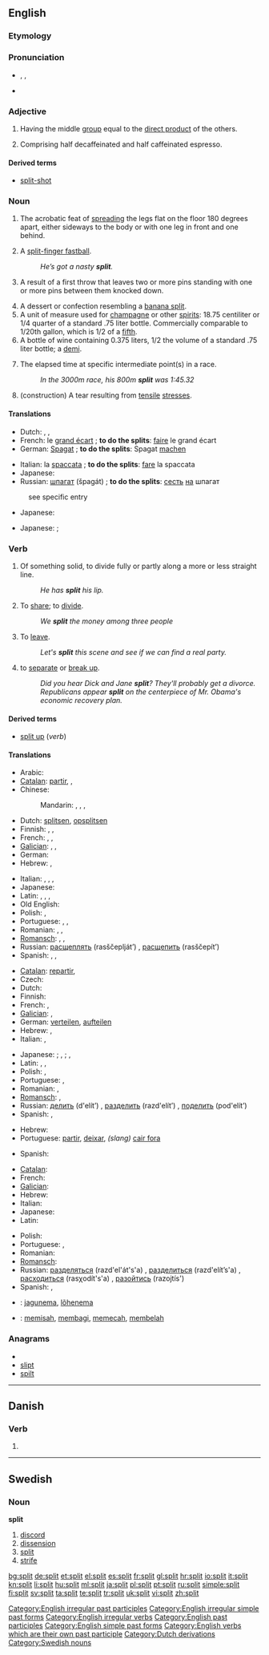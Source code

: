 {{wikipedia|split (disambiguation)|Split}}
{{also|Split}}
==English==

===Etymology===
{{etystub|Is this related to German {{term|spalten}} < Old High German {{term|spaltan}}?}}

===Pronunciation===
* {{enPR|splĭt}}, {{IPA|/splɪt/}}, {{SAMPA|/splIt/}}
* {{audio|en-us-split.ogg|Audio (US)}}

===Adjective===
{{wikipedia|split exact sequence}}
{{en-adj|-}}

# {{algebra|of a [[short exact sequence]]}} Having the middle [[group]] equal to the [[direct product]] of the others.
# {{context|coffee}} Comprising half decaffeinated and half caffeinated espresso.

====Derived terms====
* [[split-shot]]

===Noun===
{{en-noun}}

# {{gymnastics|usually in the phrase “to do the splits”}} The acrobatic feat of [[spread]]ing the legs flat on the floor 180 degrees apart, either sideways to the body or with one leg in front and one behind.
# {{baseball|slang}} A [[split-finger fastball]].
#: ''He’s got a nasty '''split'''.''
# {{context|bowling}} A result of a first throw that leaves two or more pins standing with one or more pins between them knocked down.
# A dessert or confection resembling a [[banana split]].
# A unit of measure used for [[champagne]] or other [[spirit]]s: 18.75 centiliter or 1/4 quarter of a standard .75 liter bottle. Commercially comparable to 1/20th {{US}} gallon, which is 1/2 of a [[fifth]].
# A bottle of wine containing 0.375 liters, 1/2 the volume of a standard .75 liter bottle; a [[demi]].
# {{context|athletics}} The elapsed time at specific intermediate point(s) in a race.
#: ''In the 3000m race, his 800m '''split''' was 1:45.32''
# (construction) A tear resulting from [[tensile]] [[stress]]es.

====Translations====
{{trans-top|acrobatic feat}}
* Dutch: {{t-|nl|grand écart|m}}, {{t+|nl|spagaat}}, {{t-|nl|split|m}}
* French: le [[grand écart]] {{m}}; '''to do the splits''': [[faire]] le grand écart
* German: [[Spagat]] {{n}}; '''to do the splits''': Spagat [[machen]]
{{trans-mid}}
* Italian: la [[spaccata]] {{f}}; '''to do the splits''': [[fare]] la spaccata
* Japanese: {{t|ja|開脚|tr=kaikyaku}}
* Russian: [[шпагат]] (špagát) {{m}}; '''to do the splits''': [[сесть]] [[на]] шпагат
{{trans-bottom}}

{{trans-top|baseball pitch}}
: see specific entry
{{trans-mid}}
{{trans-bottom}}

{{trans-top|bowling}}
* Japanese: {{t|ja|スプリット|tr=supuritto}}
{{trans-mid}}
{{trans-bottom}}

{{trans-top|a dessert or confection}}
{{trans-mid}}
{{trans-bottom}}

{{trans-top|a unit of measure used for champagne or other spirits}}
{{trans-mid}}
{{trans-bottom}}

{{trans-top|a bottle of wine containing 0.375 liters of fluid}}
* Japanese: {{qualifier|small bottle}} {{t|ja|小瓶|tr=kobin}}; {{qualifier|half size of a standard bottle}} {{t|ja|ハーフボトル|tr=hāfu botoru}}
{{trans-mid}}
{{trans-bottom}}

===Verb===
{{en-verb|splits|splitting|split}}

# {{transitive|ergative}} Of something solid, to divide fully or partly along a more or less straight line.
#: ''He has '''split''' his lip.''
# {{transitive}} To [[share]]; to [[divide]].
#: ''We '''split''' the money among three people''
# {{slang}} To [[leave]].
#: ''Let's '''split''' this scene and see if we can find a real party.''
# to [[separate]] or [[break up]].
#: ''Did you hear Dick and Jane '''split'''?  They'll probably get a divorce.''
#: ''Republicans appear '''split''' on the centerpiece of Mr. Obama's economic recovery plan.''

====Derived terms====
* [[split up]] (''verb'')

====Translations====
{{trans-top|divide along a more or less straight line}}
* Arabic: {{t|ar|قسم|tr=qasama}}
* [[Catalan]]: [[partir]],  {{t+|ca|dividir}},  {{t+|ca|escindir}}
* Chinese:
*: Mandarin: {{t|cmn|裂開|sc=Hani}},  {{t|cmn|裂开|tr=liěkāi|sc=Hani}},  {{t|cmn|分裂|tr=fēnliè|sc=Hani}},  {{t-|cmn|裂|tr=liè|sc=Hani}}
* Dutch: [[splitsen]], [[opsplitsen]]
* Finnish: {{t+|fi|halkaista}}, {{t-|fi|haljeta}}, {{t-|fi|lohkaista}}
* French: {{t+|fr|fendre}}, {{t+|fr|diviser}}, {{t+|fr|scinder}}
* [[Galician]]: {{t+|gl|partir|xs=Galician}},  {{t-|gl|dividir|xs=Galician}},  {{t-|gl|escindir|xs=Galician}}
* German: {{t+|de|spalten}}
* Hebrew: {{t|he|פיצל|tr=pitzél}}, {{t|he|חילק|tr=khilék}}
{{trans-mid}}
* Italian: {{t+|it|fendere}},  {{t+|it|dividere}}, {{t+|it|scindere}},  {{t+|it|spaccare}}
* Japanese: {{t-|ja|割る|tr=waru}}
* Latin: {{t-|la|scindo}}, {{t-|la|partior}}, {{t|la|findo}},  {{t+|la|divido}}
* Old English: {{t-|ang|cleofan|alt=clēofan|xs=Old English}}
* Polish: {{t+|pl|dzielić}} {{impf}}, {{t+|pl|rozszczepiać}} {{impf}}
* Portuguese: {{t+|pt|partir}}, {{t+|pt|dividir}}, {{t|pt|cindir}}
* Romanian: {{t|ro|despica}},  {{t|ro|diviza}},  {{t+|ro|scinda}}
* [[Romansch]]: {{t|rm|sfender|xs=Romansch}},  {{t-|rm|fender|xs=Romansch}},  {{t-|rm|divider|xs=Romansch}}
* Russian: [[расщеплять]] (rasščeplját’) {{impf}}, [[расщепить]] (rasščepít’) {{pf}}
* Spanish: {{t+|es|partir}}, {{t+|es|dividir}},  {{t+|es|escindir}}
{{trans-bottom}}

{{trans-top|share out}}
* [[Catalan]]: [[repartir]],  {{t+|ca|dividir}}
* Czech: {{t-|cs|rozdělit}}
* Dutch: {{t+|nl|verdelen}}
* Finnish: {{t+|fi|jakaa}}
* French: {{t+|fr|diviser}}, {{t+|fr|répartir}}
* [[Galician]]: {{t+|gl|repartir|xs=Galician}},  {{t-|gl|dividir|xs=Galician}}
* German: [[verteilen]], [[aufteilen]]
* Hebrew: {{t|he|התחלק|tr=hitkhalék}}, {{t|he|חילק|tr=khilék}}
* Italian: {{t-|it|spartire}}, {{t+|it|dividere}}
{{trans-mid}}
* Japanese: {{qualifier|share out}} {{t|ja|分ける|tr=wakeru}}; {{qualifier|divide}} {{t|ja|分離する|tr=bunri suru}}, {{t|ja|分断する|tr=bundan suru}}; {{qualifier|cut off}} {{t-|ja|切断する|tr=setsudan suru}}, {{t-|ja|切り離す|tr=kiri-hanasu}}
* Latin: {{t|la|dispartio}},  {{t|la|dispartior}},  {{t+|la|divido}}
* Polish: {{t+|pl|dzielić}} {{impf}}, {{t+|pl|rozdzielać}} {{impf}}
* Portuguese: {{t+|pt|dividir}}, {{t+|pt|repartir}}
* Romanian: {{t|ro|repartiza}},  {{t|ro|diviza}}
* [[Romansch]]: {{t|rm|reparter|xs=Romansch}},  {{t-|rm|divider|xs=Romansch}}
* Russian: [[делить]] (d'elít’) {{impf}}, [[разделить]] (razd'elít’) {{pf}}, [[поделить]] (pod'elít’) {{pf}}
* Spanish: {{t-|es|repartir}}, {{t+|es|dividir}}
{{trans-bottom}}

{{trans-top|leave}}
* Hebrew: {{t-|he|עזב|tr=azáv}}
* Portuguese: [[partir]], [[deixar]], ''(slang)'' [[cair fora]]
{{trans-mid}}
* Spanish: {{t+|es|partir}}
{{trans-bottom}}

{{trans-top|separate}}
* [[Catalan]]: {{t+|ca|separar}}
* French: {{t+|fr|séparer}}
* [[Galician]]: {{t+|gl|separar|xs=Galician}}
* Hebrew: {{t|he|נפרד|tr=nifrád}}
* Italian: {{t+|it|separare}}
* Japanese: {{t-|ja|別れる|tr=wakareru}}
* Latin: {{t-|la|separo}}
{{trans-mid}}
* Polish: {{t+|pl|rozejść się}} {{pf}}
* Portuguese: {{t+|pt|separar}}, {{t+|pt|terminar}}
* Romanian: {{t+|ro|separa}}
* [[Romansch]]: {{t|rm|separà|xs=Romansch}}
* Russian: [[разделяться]] (razd'el'át's'a) {{impf}}, [[разделиться]] (razd'elít’s'a) {{pf}}, [[расходиться]] (rasχodít's'a) {{impf}}, [[разойтись]] (razojtís') {{pf}}
* Spanish: {{t+|es|partir}},  {{t+|es|separar}}
{{trans-bottom}}

{{checktrans-top}}
* {{ttbc|Estonian}}: [[jagunema]], [[lõhenema]]
* {{ttbc|Indonesian}}: [[pisah|memisah]], [[bagi|membagi]], [[pecah|memecah]], [[belah|membelah]]
{{trans-bottom}}

===Anagrams===
* {{alphagram|ilpst}}
* [[slipt#English|slipt]]
* [[spilt#English|spilt]]

[[Category:English irregular past participles]]
[[Category:English irregular simple past forms]]
[[Category:English irregular verbs]]
[[Category:English past participles]]
[[Category:English simple past forms]]
[[Category:English verbs which are their own past participle]]

----

==Danish==

===Verb===
{{infl|da|verb form}}

# {{form of|imperative|splitte|lang=Danish}}

----

==Swedish==

===Noun===
{{sv-noun|split|spliten|spliter|spliterna|splits|splitens|spliters|spliternas}}
'''split'''

# [[discord]]
# [[dissension]]
# [[split]]
# [[strife]]

[[Category:Dutch derivations]]
[[Category:Swedish nouns]]

[[bg:split]]
[[de:split]]
[[et:split]]
[[el:split]]
[[es:split]]
[[fr:split]]
[[gl:split]]
[[hr:split]]
[[io:split]]
[[it:split]]
[[kn:split]]
[[li:split]]
[[hu:split]]
[[ml:split]]
[[ja:split]]
[[pl:split]]
[[pt:split]]
[[ru:split]]
[[simple:split]]
[[fi:split]]
[[sv:split]]
[[ta:split]]
[[te:split]]
[[tr:split]]
[[uk:split]]
[[vi:split]]
[[zh:split]]